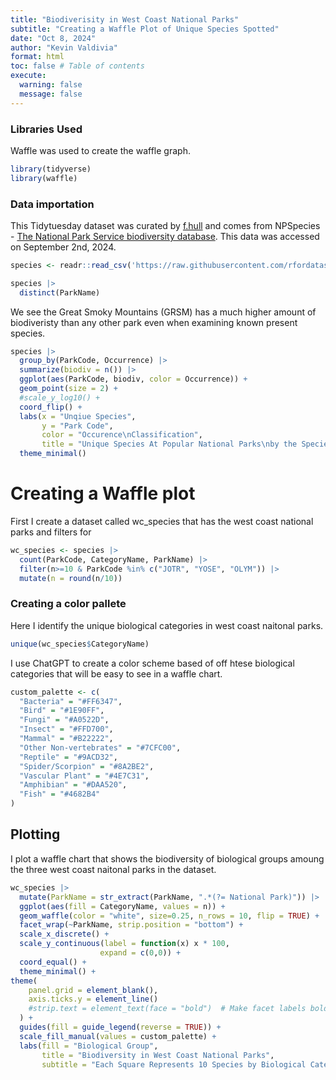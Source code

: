 ```yaml
---
title: "Biodiverisity in West Coast National Parks"
subtitle: "Creating a Waffle Plot of Unique Species Spotted"
date: "Oct 8, 2024"
author: "Kevin Valdivia"
format: html
toc: false # Table of contents
execute: 
  warning: false
  message: false
---
```


### Libraries Used

Waffle was used to create the waffle graph.

```r
library(tidyverse)
library(waffle)
```

### Data importation

This Tidytuesday dataset was curated by [f.hull](https://github.com/frankiethull) and comes from NPSpecies - [The National Park Service biodiversity database](https://irma.nps.gov/NPSpecies/). This data was accessed on September 2nd, 2024.

```r
species <- readr::read_csv('https://raw.githubusercontent.com/rfordatascience/tidytuesday/master/data/2024/2024-10-08/most_visited_nps_species_data.csv')
```

```r
species |> 
  distinct(ParkName)
```

We see the Great Smoky Mountains (GRSM) has a much higher amount of biodiveristy than any other park even when examining known present species.

```r
species |> 
  group_by(ParkCode, Occurrence) |> 
  summarize(biodiv = n()) |> 
  ggplot(aes(ParkCode, biodiv, color = Occurrence)) +
  geom_point(size = 2) +
  #scale_y_log10() +
  coord_flip() +
  labs(x = "Unqiue Species",
       y = "Park Code",
       color = "Occurence\nClassification",
       title = "Unique Species At Popular National Parks\nby the Species Occurence Classification")+
  theme_minimal()
```

# Creating a Waffle plot

First I create a dataset called wc_species that has the west coast national parks and filters for

```r
wc_species <- species |> 
  count(ParkCode, CategoryName, ParkName) |> 
  filter(n>=10 & ParkCode %in% c("JOTR", "YOSE", "OLYM")) |> 
  mutate(n = round(n/10))
```

### Creating a color pallete

Here I identify the unique biological categories in west coast naitonal parks.

```r
unique(wc_species$CategoryName)
```

I use ChatGPT to create a color scheme based of off htese biological categories that will be easy to see in a waffle chart.

```r
custom_palette <- c(
  "Bacteria" = "#FF6347",            
  "Bird" = "#1E90FF",                
  "Fungi" = "#A0522D",               
  "Insect" = "#FFD700",              
  "Mammal" = "#B22222",              
  "Other Non-vertebrates" = "#7CFC00",
  "Reptile" = "#9ACD32",             
  "Spider/Scorpion" = "#8A2BE2",     
  "Vascular Plant" = "#4E7C31",      
  "Amphibian" = "#DAA520",           
  "Fish" = "#4682B4"                 
)
```

## Plotting

I plot a waffle chart that shows the biodiversity of biological groups amoung the three west coast naitonal parks in the dataset.

```r
wc_species |> 
  mutate(ParkName = str_extract(ParkName, ".*(?= National Park)")) |> 
  ggplot(aes(fill = CategoryName, values = n)) +
  geom_waffle(color = "white", size=0.25, n_rows = 10, flip = TRUE) +
  facet_wrap(~ParkName, strip.position = "bottom") +
  scale_x_discrete() +
  scale_y_continuous(label = function(x) x * 100, 
                    expand = c(0,0)) +
  coord_equal() +
  theme_minimal() +
theme(
    panel.grid = element_blank(), 
    axis.ticks.y = element_line()
    #strip.text = element_text(face = "bold")  # Make facet labels bold
  ) +
  guides(fill = guide_legend(reverse = TRUE)) +
  scale_fill_manual(values = custom_palette) +
  labs(fill = "Biological Group",
       title = "Biodiversity in West Coast National Parks",
       subtitle = "Each Square Represents 10 Species by Biological Category")
```
